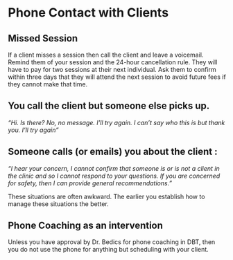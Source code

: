 # Phone Contact with Clients


## Missed Session
If a client misses a session then call the client and leave a voicemail. Remind them of your session and the 24-hour cancellation rule.  They will have to pay for two sessions at their next individual.  Ask them to confirm within three days that they will attend the next session to avoid future fees if they cannot make that time. 

##  You call the client but someone else picks up.
_"Hi. Is <client name> there? No, no message.  I'll try again.  I can't say who this is but thank you.  I'll try again"_

##  Someone calls (or emails) you about the client :
_"I hear your concern, I cannot confirm that someone is or is not a client in the clinic and so I cannot respond to your questions.  If you are concerned for safety, then I can provide general recommendations."_

These situations are often awkward. The earlier you establish how to manage these situations the better.  

## Phone Coaching as an intervention
Unless you have approval by Dr. Bedics for phone coaching in DBT, then you do not use the phone for anything but scheduling with your client.  